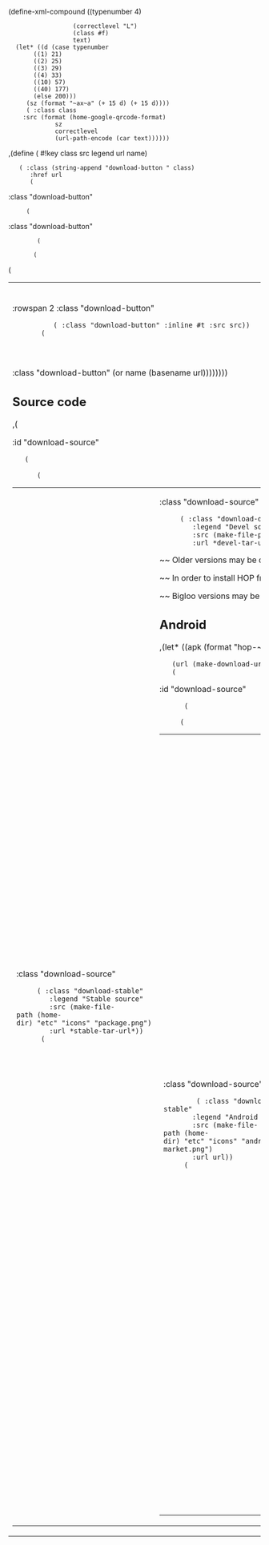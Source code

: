 (define-xml-compound <QRCODE> ((typenumber 4)
			       (correctlevel "L")
			       (class #f)
			       text)
   (let* ((d (case typenumber
		((1) 21)
		((2) 25)
		((3) 29)
		((4) 33)
		((10) 57)
		((40) 177)
		(else 200)))
	  (sz (format "~ax~a" (+ 15 d) (+ 15 d))))
      (<IMG> :class class
	 :src (format (home-google-qrcode-format)
		      sz
		      correctlevel
		      (url-path-encode (car text))))))

,(define (<DOWNLOAD> #!key class src legend url name)
    (<A> :class (string-append "download-button " class)
       :href url
       (<DIV> :class "download-button"
	  (<TABLE> :class "download-button"
	     (<TR> 
		(<TD> :rowspan 2 :class "download-button"
		   (<IMG> :class "download-button" :inline #t :src src))
		(<TH> :class "download-button" legend))
	     (<TR> (<TD> :class "download-button" (or name (basename url))))))))

== Source code ==

,(<TABLE> :id "download-source"
    (<TR>
       (<TD> :class "download-source"
	  (<DOWNLOAD> :class "download-stable"
	     :legend "Stable source"
	     :src (make-file-path (home-dir) "etc" "icons" "package.png")
	     :url *stable-tar-url*))
       (<TD> :class "download-source"
	  (<DOWNLOAD> :class "download-devel"
	     :legend "Devel source"
	     :src (make-file-path (home-dir) "etc" "icons" "package.png")
	     :url *devel-tar-url*))))

~~ Older versions may be download by ftp at:
[[,(home-ftp-hop-url)|,(home-ftp-hop-url)]].

~~ In order to install HOP from the source (for significantly improving
performance), the ,(<A> :href (home-bigloo-url) "Bigloo") compiler has
first to be installed. Bigloo version **3.5a** or higher is required to
compile HOP.

~~ Bigloo versions may be downloaded
from: ,(<A> :href (home-ftp-bigloo-url) (home-ftp-bigloo-url)).


== Android ==

,(let* ((apk (format "hop-~a.apk" (home-hop-stable-version)))
	(url (make-download-url (make-file-name "android" "2.1") apk)))
    (<TABLE> :id "download-source"
       (<TR>
	  (<TD> :class "download-source"
	     (<DOWNLOAD> :class "download-stable"
		:legend "Android 2.1"
		:src (make-file-path (home-dir) "etc" "icons" "android-market.png")
		:url url))
	  (<TD> 
	     (<QRCODE> :typenumber 4 :id "download-android" url)))))

~~ Information specific to the Android port may be found 
[[/hop/android|here]].


== Linux ==

~~ HOP is shipped with some **Linux distributions** on which it can be
used without downloading and installing the source code manually:

  * ,(<IMG> :inline #t :src (make-file-path (home-dir) "etc" "icons" "arch-16x16.png")) [[http://aur.archlinux.org|Arch Linux]]
  * ,(<IMG> :inline #t :src (make-file-path (home-dir) "etc" "icons" "gentoo-16x16.png")) [[http://www.gentoo.org|Gentoo]]


== Maemo ==

,(let ((fremantle (home/maemo/hop.install "fremantle" "hop" "free"))
       (chinook (home/maemo/hop.install "chinook" "hop" "free")))
    (<TABLE> :id "download-source"
       (<TR>
	  (<TD> :class "download-source"
	     (<DOWNLOAD> :class "download-stable"
		:legend "Fremantle"
		:src (make-file-path (home-dir) "etc" "icons" "maemo_install.png")
		:url (format "hop-~a.deb" (home-hop-stable-version))))
	  (<TD> :class "download-source"
	     (<DOWNLOAD> :class "download-stable"
		:legend "Chinook"
		:src (make-file-path (home-dir) "etc" "icons" "maemo_install.png")
		:url (format "hop-~a.deb" (home-hop-stable-version))))
	  (<TD> 
	     (<QRCODE> :typenumber 6 :id "download-maemo" fremantle)))))


== MacOS X ==

,(let* ((dmg (format "hop-~a.dmg" (home-hop-stable-version)))
	(url (make-download-url "macosx" dmg)))
    (<TABLE> :id "download-source"
       (<TR>
	  (<TD> :class "download-source"
	     (<DOWNLOAD> :class "download-stable"
		:legend "MacOS 10.6 x86/64"
		:src (make-file-path (home-dir) "etc" "icons" "macos.png")
		:url dmg)))))


== Virtual Machines ==

,(let* ((qemu (format "hop-~a.dmg" (home-hop-stable-version)))
	(vbox (format "hop-~a.img" (home-hop-stable-version)))
	(vmware (format "hop-~a.img" (home-hop-stable-version))))
    (<TABLE> :id "download-source"
       (<TR>
	  (<TD> :class "download-source"
	     (<DOWNLOAD> :class "download-stable"
		:legend "QEmu"
		:src (make-file-path (home-dir) "etc" "icons" "linux.png")
		:url (make-download-url "virtual" qemu)))
	  (<TD> :class "download-source"
	     (<DOWNLOAD> :class "download-stable"
		:legend "Virtual-box"
		:src (make-file-path (home-dir) "etc" "icons" "linux.png")
		:url (make-download-url "virtual" vbox)))
	  (<TD> :class "download-source"
	     (<DOWNLOAD> :class "download-stable"
		:legend "VMware"
		:src (make-file-path (home-dir) "etc" "icons" "linux.png")
		:url (make-download-url "virtual" vmware))))))

== License ==

<include>license.wiki</include>

